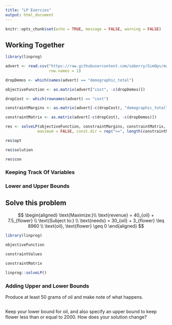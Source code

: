 ```yaml
---
title: "LP Exercies"
output: html_document
---
```


```r
knitr::opts_chunk$set(echo = TRUE, message = FALSE, warning = FALSE)
```


## Working Together

```r
library(linprog)

advert <- read.csv("https://raw.githubusercontent.com/saberry/SimOps/main/advertising_data.csv", 
                   row.names = 1)

dropDemos <- which(names(advert) == "demographic_total")

objectiveFunction <- as.matrix(advert["cost", -c(dropDemos)])

dropCost <- which(rownames(advert) == "cost")

constraintMargins <- as.matrix(advert[-c(dropCost), "demographic_total"])

constraintMatrix <- as.matrix(advert[-c(dropCost), -c(dropDemos)])

res <- solveLP(objectiveFunction, constraintMargins, constraintMatrix, 
              maximum = FALSE, const.dir = rep(">=", length(constraintMargins)))

res$opt

res$solution

res$con
```

### Keeping Track Of Variables

### Lower and Upper Bounds


## Solve this problem

$$
\begin{aligned}
\text{Maximize:}\\
\text{revenue} = 40_{oil} + 7.5_{flower} \\
\text{Subject to:} \\
\text{needs} = 30_{oil} + 3_{flower} \leq 8960 \\
\text{oil}, \text{flower} \geq 0
\end{aligned}
$$

```r
library(linprog)

objectiveFunction 

constraintValues

constraintMatrix

linprog::solveLP()
```

### Adding Upper and Lower Bounds

Produce at least 50 grams of oil and make note of what happens.

```r

```

Keep your lower bound for oil, and also specify an upper bound to keep flower less than or equal to 2000. How does your solution change?

```r

```

